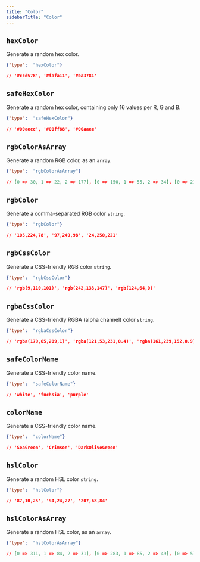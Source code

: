 ```yaml
---
title: "Color"
sidebarTitle: "Color"
---
```


## `hexColor`

Generate a random hex color.

```json
{"type":  "hexColor"}

// '#ccd578', '#fafa11', '#ea3781'
```

## `safeHexColor`

Generate a random hex color, containing only 16 values per R, G and B.

```json
{"type":  "safeHexColor"}

// '#00eecc', '#00ff88', '#00aaee'
```

## `rgbColorAsArray`

Generate a random RGB color, as an `array`.

```json
{"type":  "rgbColorAsArray"}

// [0 => 30, 1 => 22, 2 => 177], [0 => 150, 1 => 55, 2 => 34], [0 => 219, 1 => 253, 2 => 248]
```

## `rgbColor`

Generate a comma-separated RGB color `string`.

```json
{"type":  "rgbColor"}

// '105,224,78', '97,249,98', '24,250,221'
```

## `rgbCssColor`

Generate a CSS-friendly RGB color `string`.

```json
{"type":  "rgbCssColor"}

// 'rgb(9,110,101)', 'rgb(242,133,147)', 'rgb(124,64,0)'
```

## `rgbaCssColor`

Generate a CSS-friendly RGBA (alpha channel) color `string`.

```json
{"type":  "rgbaCssColor"}

// 'rgba(179,65,209,1)', 'rgba(121,53,231,0.4)', 'rgba(161,239,152,0.9)'
```

## `safeColorName`

Generate a CSS-friendly color name.

```json
{"type":  "safeColorName"}

// 'white', 'fuchsia', 'purple'
```

## `colorName`

Generate a CSS-friendly color name.

```json
{"type":  "colorName"}

// 'SeaGreen', 'Crimson', 'DarkOliveGreen'
```

## `hslColor`

Generate a random HSL color `string`.

```json
{"type":  "hslColor"}

// '87,10,25', '94,24,27', '207,68,84'
```

## `hslColorAsArray`

Generate a random HSL color, as an `array`.

```json
{"type":  "hslColorAsArray"}

// [0 => 311, 1 => 84, 2 => 31], [0 => 283, 1 => 85, 2 => 49], [0 => 57, 1 => 48, 2 => 36]
```